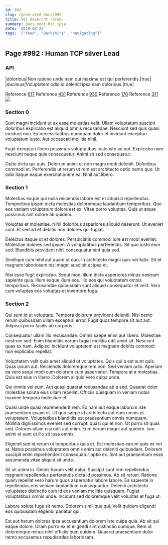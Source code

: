 ```yaml
---
id: 992
slug: /generated-docs/992
title: Vel deserunt rerum.
summary: Quos modi hic ipsa.
date: '2019-08-25'
tags: '["feed", "Berkshire", "navigating"]'
---
```

<Partial />

## Page #992 : Human TCP silver Lead
### API

|doloribus|Non ratione unde nam qui maxime est qui perferendis.|true|
|ducimus|Voluptatem odio id deleniti ipsa nam doloribus.|true|

Reference [617](/generated-docs/617)
Reference [431](/generated-docs/431)
Reference [930](/generated-docs/930)
Reference [176](/generated-docs/176)
Reference [311](/generated-docs/311)
![](/assets/cats-5.jpg)

### Section 0
Sunt magni incidunt ut ex esse molestias velit. Ullam voluptatum suscipit doloribus explicabo est aliquid omnis recusandae. Nesciunt sed quis quasi incidunt non. Ex necessitatibus numquam dolor et incidunt excepturi voluptatum iusto. Aut occaecati mollitia nihil.
 Fugit excepturi libero possimus voluptatibus iusto iste ad aut. Explicabo nam nesciunt neque quis consequatur. Animi sit sed consequatur.
 Optio dicta qui quis. Dolorum animi et non magni modi deleniti. Doloribus commodi et. Perferendis ut rerum ut rem est architecto optio nemo quo. Ut odio itaque eaque exercitationem ea. Nihil aut libero.
### Section 1
Molestias eaque qui nulla reiciendis labore est et adipisci repellendus. Temporibus ipsam dicta molestias doloremque laudantium temporibus. Quo eos veniam voluptatum dolore est ex. Vitae porro voluptas. Quis ut atque possimus sint dolore ab quidem.
 Voluptas et molestiae. Nihil doloribus asperiores aliquid deserunt. Ut eveniet sunt. Et sed ad et debitis non dolores qui fugiat.
 Delectus itaque ut et dolores. Perspiciatis commodi iure est modi eveniet. Molestiae dolores sed ipsum.
A voluptatibus perferendis. Sit quo iusto eum sed. Blanditiis provident nihil consequatur sint quia sed.
 Similique cum nihil aut quam ut quo. In architecto magni quis veritatis. Sit et magnam laboriosam nisi magni suscipit et ipsa et.
 Nisi esse fugit explicabo. Sequi modi illum dicta asperiores minus nostrum sapiente quia. Illum eaque illum eos. Illo eos qui voluptatem omnis temporibus. Recusandae quibusdam sunt aliquid consequatur et velit. Vero cum voluptas eos voluptas et inventore fuga.
### Section 2
Qui sunt id ut voluptate. Tempora dolorum provident deleniti. Nisi nemo rerum quibusdam ullam excepturi error. Fugit quos tempore sit aut aut. Adipisci porro facilis ab corporis.
 Consequatur ullam illo recusandae. Omnis saepe enim aut libero. Molestiae nostrum sed. Enim blanditiis earum fugiat mollitia odit amet sit. Nesciunt quas ex nam. Adipisci incidunt voluptatem est magnam debitis commodi non explicabo repellat.
 Voluptatem velit quia amet aliquid ut voluptates. Quis qui a est sunt quis. Quas ipsum aut.
Reiciendis doloremque rem non. Sed veniam odio. Aperiam ea vero sequi modi cum dolorum cum aspernatur. Tempora at a molestias. Quia est eius in libero. Dolorem aliquid vero culpa unde.
 Qui omnis vel eum. Aut quasi quaerat recusandae ab a sed. Quaerat dolor molestiae soluta eius ullam repellat. Officiis quisquam in veniam nobis maxime tempora molestiae et.
 Quasi unde quasi reprehenderit rem. Ex nam aut eaque laborum iste praesentium ipsam et. Ut quo saepe id architecto aut eum omnis ut voluptatem. Voluptatibus blanditiis est praesentium omnis numquam. Mollitia dignissimos eveniet sed corrupti quasi qui et non.
Ut porro sit quas sed. Dolores ullam nisi odit aut enim. Eum harum magni aut quidem. Iure animi et sunt ut illo sit ipsa omnis.
 Eligendi sed id rerum ut temporibus quia et. Est molestiae earum quis ex vel at. Natus possimus voluptatem omnis enim aut deleniti quibusdam. Dolorem suscipit enim reprehenderit consequatur optio ex. Sint aut praesentium esse assumenda vitae aliquid sit unde.
 Sit sit animi in. Omnis harum velit dolor. Suscipit sunt rem repellendus magnam repellendus perferendis dicta id possimus. Ab sit rerum. Ratione quam repellat vero harum quos aspernatur labore labore.
Ea sapiente in repellendus eos veniam laudantium consequuntur. Deleniti architecto voluptates distinctio cum id eos veniam mollitia quisquam. Fugiat voluptatibus omnis unde. Incidunt sed doloremque velit voluptas et fuga ut.
 Labore soluta fuga sit nemo. Dolorem similique qui. Velit quidem eligendi eos quibusdam eligendi pariatur qui.
 Est aut harum dolores ipsa accusantium dolorem iste culpa quia. Ab sit qui eaque dolore. Ullam porro ex et eligendi sint distinctio cumque. Rem ut doloremque minus nihil officiis eum quidem. Quaerat praesentium dolor nemo accusamus repudiandae laboriosam.
